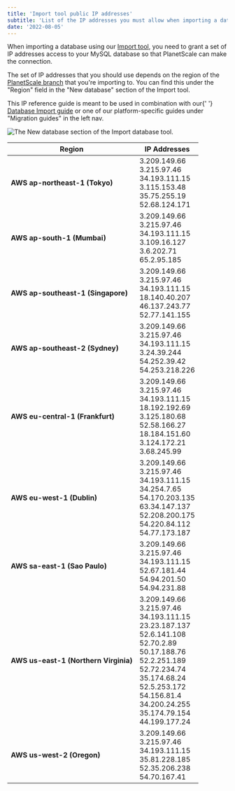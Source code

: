 ```yaml
---
title: 'Import tool public IP addresses'
subtitle: 'List of the IP addresses you must allow when importing a database using the Import tool'
date: '2022-08-05'
---
```


When importing a database using our [Import tool](/docs/concepts/database-imports), you need to grant a set of IP addresses access to your MySQL database so that PlanetScale can make the connection.

The set of IP addresses that you should use depends on the region of the [PlanetScale branch](/docs/concepts/branching) that you're importing to. You can find this under the "Region" field in the "New database" section of the Import tool.

<InfoBlock type='note'>
  This IP reference guide is meant to be used in combination with our{' '}
  <a href='/docs/concepts/database-imports'>Database Import guide</a> or one of our platform-specific guides under "Migration
  guides" in the left nav.
</InfoBlock>

![The New database section of the Import database tool.](/docs/img/docs/import-tool-region-highlight.png)

| Region                                | IP Addresses                                                                                                                                                                                                                                                                         |
| ------------------------------------- | ------------------------------------------------------------------------------------------------------------------------------------------------------------------------------------------------------------------------------------------------------------------------------------ |
| **AWS ap-northeast-1 (Tokyo)**        | 3.209.149.66 <br /> 3.215.97.46 <br /> 34.193.111.15 <br />3.115.153.48<br />35.75.255.19<br />52.68.124.171<br />                                                                                                                                                                   |
| **AWS ap-south-1 (Mumbai)**           | 3.209.149.66 <br /> 3.215.97.46 <br /> 34.193.111.15 <br />3.109.16.127<br />3.6.202.71<br />65.2.95.185<br />                                                                                                                                                                       |
| **AWS ap-southeast-1 (Singapore)**    | 3.209.149.66 <br /> 3.215.97.46 <br /> 34.193.111.15 <br />18.140.40.207<br />46.137.243.77<br />52.77.141.155<br />                                                                                                                                                                 |
| **AWS ap-southeast-2 (Sydney)**       | 3.209.149.66 <br /> 3.215.97.46 <br /> 34.193.111.15 <br />3.24.39.244<br />54.252.39.42<br />54.253.218.226<br />                                                                                                                                                                   |
| **AWS eu-central-1 (Frankfurt)**      | 3.209.149.66 <br /> 3.215.97.46 <br /> 34.193.111.15 <br />18.192.192.69<br />3.125.180.68<br />52.58.166.27<br />18.184.151.60<br />3.124.172.21<br />3.68.245.99<br />                                                                                                             |
| **AWS eu-west-1 (Dublin)**            | 3.209.149.66 <br /> 3.215.97.46 <br /> 34.193.111.15 <br />34.254.7.65<br />54.170.203.135<br />63.34.147.137<br />52.208.200.175<br />54.220.84.112<br />54.77.173.187<br />                                                                                                        |
| **AWS sa-east-1 (Sao Paulo)**         | 3.209.149.66 <br /> 3.215.97.46 <br /> 34.193.111.15 <br />52.67.181.44<br />54.94.201.50<br />54.94.231.88<br />                                                                                                                                                                    |
| **AWS us-east-1 (Northern Virginia)** | 3.209.149.66 <br /> 3.215.97.46 <br /> 34.193.111.15 <br />23.23.187.137<br />52.6.141.108<br />52.70.2.89<br />50.17.188.76<br />52.2.251.189<br />52.72.234.74<br />35.174.68.24<br />52.5.253.172<br />54.156.81.4<br />34.200.24.255<br />35.174.79.154<br />44.199.177.24<br /> |
| **AWS us-west-2 (Oregon)**            | 3.209.149.66 <br /> 3.215.97.46 <br /> 34.193.111.15 <br />35.81.228.185<br />52.35.206.238<br />54.70.167.41<br />                                                                                                                                                                  |
